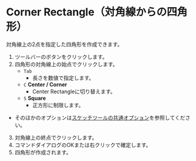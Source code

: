 
# Corner Rectangle（対角線からの四角形）

<Reference shortcut='' command='Corner Rectangle' button='ツールバー' />

対角線上の2点を指定した四角形を作成できます。

1. ツールバーのボタンをクリックします。
2. 四角形の対角線上の始点でクリックします。
   - `Tab` 
      - 長さを数値で指定します。
   - `C` **Center / Corner**
      - Center Rectangleに切り替えます。
   - `S` **Square**
      - 正方形に制限します。
  - そのほかのオプションは[スケッチツールの共通オプション](common-options)を参照してください。
3. 対角線上の終点でクリックします。
4. コマンドダイアログのOKまたは右クリックで確定します。
5. 四角形が作成されます。